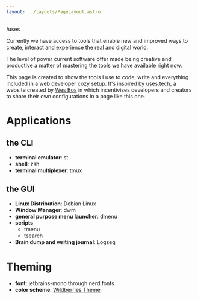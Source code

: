 ```yaml
---
layout: ../layouts/PageLayout.astro
---
```



<div class="mx-auto px-6 max-w-3xl 
            prose prose-lg
            dark:prose-invert dark:prose-headings:text-slate-300 
            prose-md prose-headings:font-heading prose-headings:leading-tighter prose-headings:tracking-tighter prose-headings:font-bold
            prose-a:text-primary dark:prose-a:text-blue-400 
            prose-img:rounded-md prose-img:shadow-lg
            my-8">
  <Headline subtitle="A list of software and tools I use as my daily setup">/uses</Headline>
  <Picture
    class="mx-auto rounded-md w-full"
    widths={[400, 768, 1024, 2040]}
    sizes="(max-width: 767px) 400px, (max-width: 1023px) 768px, (max-width: 2039px) 1024px, 2040px"
    aspectRatio={16 / 9}
    loading="eager"
    src={import('~/assets/images/dotfiles.png')}
    alt="screenshot"
  />
  
  Currently we have access to tools that enable new and improved ways to create, interact and experience the real and digital world.
  
  The level of power current software offer made being creative and productive a matter of mastering the tools we have available right now.
  
  This page is created to show the tools I use to code, write and everything included in a web developer cozy setup. It's inspired by [uses.tech](https://uses.tech/), a website created by [Wes Bos](https://github.com/wesbos/awesome-uses) in which incentivises developers and creators to share their own configurations in a page like this one.

# Applications

## the CLI

- **terminal emulator**: st
- **shell**: zsh
- **terminal multiplexer**: tmux

## the GUI

- **Linux Distribution**: Debian Linux
- **Window Manager**: dwm
- **general purpose menu launcher**: dmenu
- **scripts**
  - tmenu
  - tsearch
- **Brain dump and writing journal**: Logseq

# Theming

- **font**: jetbrains-mono through nerd fonts
- **color scheme**: [Wildberries Theme](https://wildberries.style/about)

</div>
